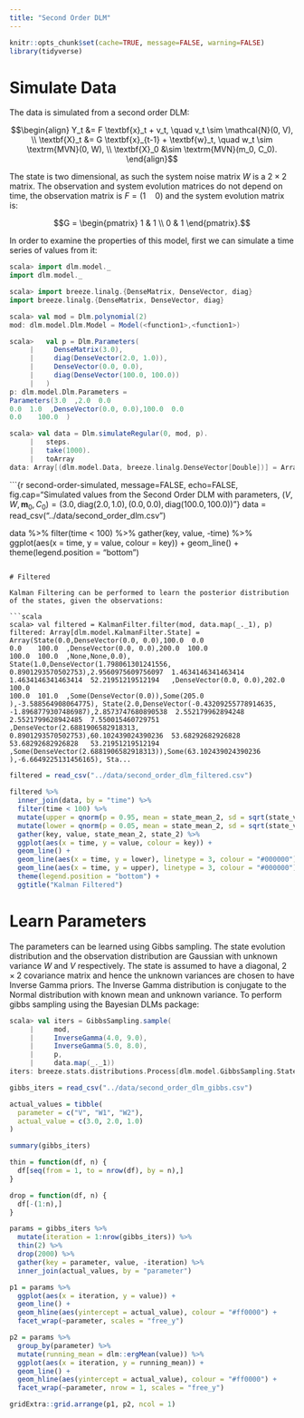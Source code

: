 ```yaml
---
title: "Second Order DLM"
---
```


```r
knitr::opts_chunk$set(cache=TRUE, message=FALSE, warning=FALSE)
library(tidyverse)
```

# Simulate Data

The data is simulated from a second order DLM:

$$\begin{align}
Y_t &= F \textbf{x}_t + v_t, \quad v_t \sim \mathcal{N}(0, V), \\
\textbf{X}_t &= G \textbf{x}_{t-1} + \textbf{w}_t, \quad w_t \sim \textrm{MVN}(0, W), \\
\textbf{X}_0 &\sim \textrm{MVN}(m_0, C_0).
\end{align}$$

The state is two dimensional, as such the system noise matrix $W$ is a $2 \times 2$ matrix. The observation and system evolution matrices do not depend on time, the observation matrix is $F = (1 \quad 0)$ and the system evolution matrix is:

$$G = \begin{pmatrix} 
1 & 1 \\
0 & 1
\end{pmatrix}.$$

In order to examine the properties of this model, first we can simulate a time series of values from it:

```scala
scala> import dlm.model._
import dlm.model._

scala> import breeze.linalg.{DenseMatrix, DenseVector, diag}
import breeze.linalg.{DenseMatrix, DenseVector, diag}

scala> val mod = Dlm.polynomial(2)
mod: dlm.model.Dlm.Model = Model(<function1>,<function1>)

scala>   val p = Dlm.Parameters(
     |     DenseMatrix(3.0),
     |     diag(DenseVector(2.0, 1.0)),
     |     DenseVector(0.0, 0.0), 
     |     diag(DenseVector(100.0, 100.0))
     |   )
p: dlm.model.Dlm.Parameters =
Parameters(3.0  ,2.0  0.0
0.0  1.0  ,DenseVector(0.0, 0.0),100.0  0.0
0.0    100.0  )

scala> val data = Dlm.simulateRegular(0, mod, p).
     |   steps.
     |   take(1000).
     |   toArray
data: Array[(dlm.model.Data, breeze.linalg.DenseVector[Double])] = Array((Data(1.0,Some(DenseVector(1.8247651819530644))),DenseVector(0.6543171649706047, -0.4701997796432561)), (Data(2.0,Some(DenseVector(-0.5878408069482894))),DenseVector(0.46084509273114643, 0.2997146600043752)), (Data(3.0,Some(DenseVector(3.032680134413355))),DenseVector(3.3357307793743036, 0.35921863056575404)), (Data(4.0,Some(DenseVector(3.612834170851169))),DenseVector(5.4816977412792465, 0.589209390550565)), (Data(5.0,Some(DenseVector(3.718505442794812))),DenseVector(5.3392635445179435, -0.20824782450929502)), (Data(6.0,Some(DenseVector(3.301744365037126))),DenseVector(4.860257064817917, -0.9388053555026706)), (Data(7.0,Some(DenseVector(7.105676296999512))),DenseVector(5.806939110994677, -1.856888004367184)), (Dat...
```

```{r second-order-simulated, message=FALSE, echo=FALSE, fig.cap="Simulated values from the Second Order DLM with parameters, $(V, W, \textbf{m}_0, C_0) = (3.0, \textrm{diag}(2.0, 1.0), (0.0, 0.0), \textrm{diag}(100.0, 100.0))$"}
data = read_csv("../data/second_order_dlm.csv")

data %>%
  filter(time < 100) %>%
  gather(key, value, -time) %>%
  ggplot(aes(x = time, y = value, colour = key)) +
  geom_line() +
  theme(legend.position = "bottom")
```

# Filtered

Kalman Filtering can be performed to learn the posterior distribution of the states, given the observations:

```scala
scala> val filtered = KalmanFilter.filter(mod, data.map(_._1), p)
filtered: Array[dlm.model.KalmanFilter.State] =
Array(State(0.0,DenseVector(0.0, 0.0),100.0  0.0
0.0    100.0  ,DenseVector(0.0, 0.0),200.0  100.0
100.0  100.0  ,None,None,0.0), State(1.0,DenseVector(1.798061301241556, 0.8901293570502753),2.9560975609756097  1.4634146341463414
1.4634146341463414  52.21951219512194   ,DenseVector(0.0, 0.0),202.0  100.0
100.0  101.0  ,Some(DenseVector(0.0)),Some(205.0  ),-3.588564908064775), State(2.0,DenseVector(-0.43209255778914635, -1.8968779307486987),2.8573747680890538  2.552179962894248
2.5521799628942485  7.550015460729751  ,DenseVector(2.6881906582918313, 0.8901293570502753),60.102439024390236  53.68292682926828
53.68292682926828   53.21951219512194  ,Some(DenseVector(2.6881906582918313)),Some(63.102439024390236  ),-6.6649225131456165), Sta...
```

```r
filtered = read_csv("../data/second_order_dlm_filtered.csv")

filtered %>%
  inner_join(data, by = "time") %>%
  filter(time < 100) %>%
  mutate(upper = qnorm(p = 0.95, mean = state_mean_2, sd = sqrt(state_variance_2))) %>%
  mutate(lower = qnorm(p = 0.05, mean = state_mean_2, sd = sqrt(state_variance_2))) %>%
  gather(key, value, state_mean_2, state_2) %>%
  ggplot(aes(x = time, y = value, colour = key)) +
  geom_line() +
  geom_line(aes(x = time, y = lower), linetype = 3, colour = "#000000") +
  geom_line(aes(x = time, y = upper), linetype = 3, colour = "#000000") +
  theme(legend.position = "bottom") +
  ggtitle("Kalman Filtered")
```

# Learn Parameters

The parameters can be learned using Gibbs sampling. The state evolution distribution and the observation distribution are Gaussian with unknown variance $W$ and $V$ respectively. The state is assumed to have a diagonal, $2 \times 2$ covariance matrix and hence the unknown variances are chosen to have Inverse Gamma priors. The Inverse Gamma distribution is conjugate to the Normal distribution with known mean and unknown variance. To perform gibbs sampling using the Bayesian DLMs package:

```scala
scala> val iters = GibbsSampling.sample(
     |     mod, 
     |     InverseGamma(4.0, 9.0), 
     |     InverseGamma(5.0, 8.0), 
     |     p, 
     |     data.map(_._1))
iters: breeze.stats.distributions.Process[dlm.model.GibbsSampling.State] = breeze.stats.distributions.MarkovChain$$anon$1@10a65cfc
```

```r
gibbs_iters = read_csv("../data/second_order_dlm_gibbs.csv")

actual_values = tibble(
  parameter = c("V", "W1", "W2"),
  actual_value = c(3.0, 2.0, 1.0)
)

summary(gibbs_iters)
```

```r
thin = function(df, n) {
  df[seq(from = 1, to = nrow(df), by = n),]
}

drop = function(df, n) {
  df[-(1:n),]
}
```

```r
params = gibbs_iters %>%
  mutate(iteration = 1:nrow(gibbs_iters)) %>%
  thin(2) %>%
  drop(2000) %>%
  gather(key = parameter, value, -iteration) %>%
  inner_join(actual_values, by = "parameter")

p1 = params %>%
  ggplot(aes(x = iteration, y = value)) +
  geom_line() +
  geom_hline(aes(yintercept = actual_value), colour = "#ff0000") +
  facet_wrap(~parameter, scales = "free_y")

p2 = params %>%
  group_by(parameter) %>%
  mutate(running_mean = dlm::ergMean(value)) %>%
  ggplot(aes(x = iteration, y = running_mean)) +
  geom_line() +
  geom_hline(aes(yintercept = actual_value), colour = "#ff0000") +
  facet_wrap(~parameter, nrow = 1, scales = "free_y")

gridExtra::grid.arrange(p1, p2, ncol = 1)
```

